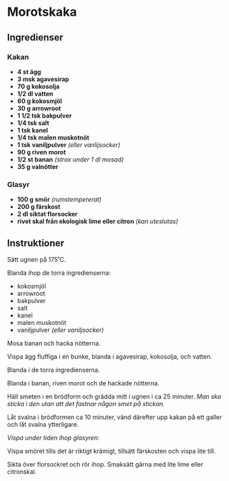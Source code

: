 # Morotskaka

## Ingredienser

### Kakan

- **4 st ägg**
- **3 msk agavesirap**
- **70 g kokosolja**
- **1/2 dl vatten**
- **60 g kokosmjöl**
- **30 g arrowroot**
- **1 1/2 tsk bakpulver**
- **1/4 tsk salt**
- **1 tsk kanel**
- **1/4 tsk malen muskotnöt**
- **1 tsk vaniljpulver** _(eller vanlijsocker)_
- **90 g riven morot**
- **1/2 st banan** _(strax under 1 dl mosad)_
- **35 g valnötter**

### Glasyr

- **100 g smör** _(rumstempererat)_
- **200 g färskost**
- **2 dl siktat florsocker**
- **rivet skal från ekologisk lime eller citron** _(kan uteslutas)_

## Instruktioner

Sätt ugnen på 175˚C.

Blanda ihop de torra ingredienserna:

- kokosmjöl
- arrowroot
- bakpulver
- salt
- kanel
- malen muskotnöt
- vaniljpulver _(eller vaniljsocker)_

Mosa banan och hacka nötterna.

Vispa ägg fluffiga i en bunke, blanda i agavesirap, kokosolja, och vatten.

Blanda i de torra ingredienserna.

Blanda i banan, riven morot och de hackade nötterna.

Häll smeten i en brödform och grädda mitt i ugnen i ca 25 minuter.
_Man ska sticka i den utan att det fastnar någon smet på stickan._

Låt svalna i brödformen ca 10 minuter, vänd därefter upp kakan på ett galler och
låt svalna ytterligare.

_Vispa under tiden ihop glasyren:_

Vispa smöret tills det är riktigt krämigt, tillsätt färskosten och vispa lite till.

Sikta över florsockret och rör ihop. Smaksätt gärna med lite lime eller citronskal.
